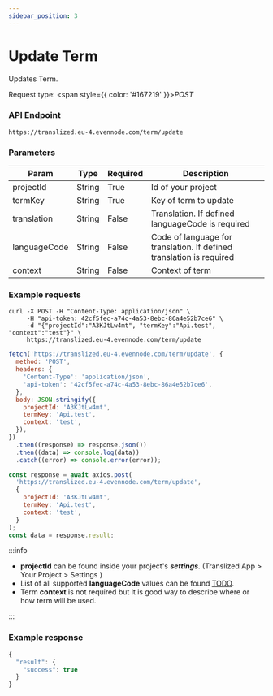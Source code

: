 ```yaml
---
sidebar_position: 3
---
```



# Update Term

Updates Term.

Request type: <span style={{ color: '#167219' }}>_POST_</span>

### API Endpoint

```url
https://translized.eu-4.evennode.com/term/update
```

### Parameters

| Param        | Type   | Required | Description                                                          |
| ------------ | ------ | -------- | -------------------------------------------------------------------- |
| projectId    | String | True     | Id of your project                                                   |
| termKey      | String | True     | Key of term to update                                                |
| translation  | String | False    | Translation. If defined languageCode is required                     |
| languageCode | String | False    | Code of language for translation. If defined translation is required |
| context      | String | False    | Context of term                                                      |

### Example requests

<Tabs className="api-tabs">
<TabItem value="cURL" label="cURL">

```curl
curl -X POST -H "Content-Type: application/json" \
     -H "api-token: 42cf5fec-a74c-4a53-8ebc-86a4e52b7ce6" \
     -d "{"projectId":"A3KJtLw4mt", "termKey":"Api.test", "context":"test"}" \
     https://translized.eu-4.evennode.com/term/update
```

</TabItem>
<TabItem value="js-fetch" label="Javascript Fetch">

```js
fetch('https://translized.eu-4.evennode.com/term/update', {
  method: 'POST',
  headers: {
    'Content-Type': 'application/json',
    'api-token': '42cf5fec-a74c-4a53-8ebc-86a4e52b7ce6',
  },
  body: JSON.stringify({
    projectId: 'A3KJtLw4mt',
    termKey: 'Api.test',
    context: 'test',
  }),
})
  .then((response) => response.json())
  .then((data) => console.log(data))
  .catch((error) => console.error(error));
```

  </TabItem>
  <TabItem value="js-axios" label="Javascript Axios">

```js
const response = await axios.post(
  'https://translized.eu-4.evennode.com/term/update',
  {
    projectId: 'A3KJtLw4mt',
    termKey: 'Api.test',
    context: 'test',
  }
);
const data = response.result;
```

  </TabItem>
</Tabs>

:::info

- **projectId** can be found inside your project's **_settings_**. (Translized App > Your Project > Settings )
- List of all supported **languageCode** values can be found [TODO](#).
- Term **context** is not required but it is good way to describe where or how term will be used.

:::

### Example response

```js
{
  "result": {
    "success": true
  }
}
```
